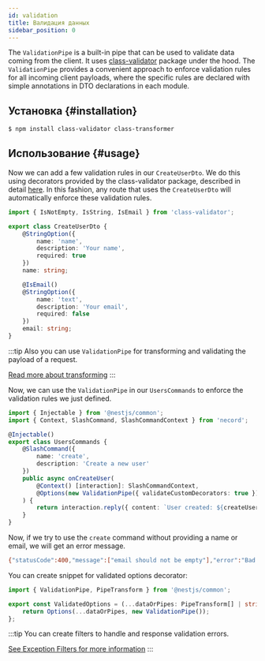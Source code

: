 ```yaml
---
id: validation
title: Валидация данных
sidebar_position: 0
---
```


The `ValidationPipe` is a built-in pipe that can be used to validate data coming from the client. It uses [class-validator](https://github.com/typestack/class-validator) package under the hood. The `ValidationPipe` provides a convenient approach to enforce validation rules for all incoming client payloads, where the specific rules are declared with simple annotations in DTO declarations in each module.

## Установка {#installation}

```bash npm2yarn
$ npm install class-validator class-transformer
```

## Использование {#usage}

Now we can add a few validation rules in our `CreateUserDto`. We do this using decorators provided by the class-validator package, described in detail [here](https://github.com/typestack/class-validator#validation-decorators). In this fashion, any route that uses the `CreateUserDto` will automatically enforce these validation rules.

```typescript title="src/users/dto/create-user.dto.ts"
import { IsNotEmpty, IsString, IsEmail } from 'class-validator';

export class CreateUserDto {
    @StringOption({
        name: 'name',
        description: 'Your name',
        required: true
    })
    name: string;

    @IsEmail()
    @StringOption({
        name: 'text',
        description: 'Your email',
        required: false
    })
    email: string;
}
```

:::tip
Also you can use `ValidationPipe` for transforming and validating the payload of a request.

[Read more about transforming](https://docs.nestjs.com/techniques/validation#transform-payload-objects)
:::

Now, we can use the `ValidationPipe` in our `UsersCommands` to enforce the validation rules we just defined.

```typescript title="src/users/users.commands.ts"
import { Injectable } from '@nestjs/common';
import { Context, SlashCommand, SlashCommandContext } from 'necord';

@Injectable()
export class UsersCommands {
    @SlashCommand({
        name: 'create',
        description: 'Create a new user'
    })
    public async onCreateUser(
        @Context() [interaction]: SlashCommandContext,
        @Options(new ValidationPipe({ validateCustomDecorators: true })) createUserDto: CreateUserDto
    ) {
        return interaction.reply({ content: `User created: ${createUserDto.name}` });
    }
}
```

Now, if we try to use the `create` command without providing a name or email, we will get an error message.

```bash
{"statusCode":400,"message":["email should not be empty"],"error":"Bad Request"}
```

You can create snippet for validated options decorator:

```typescript title="src/decorators/validated-options.decorator.ts"
import { ValidationPipe, PipeTransform } from '@nestjs/common';

export const ValidatedOptions = (...dataOrPipes: PipeTransform[] | string) => {
    return Options(...dataOrPipes, new ValidationPipe());
};
```

:::tip
You can create filters to handle and response validation errors.

[See Exception Filters for more information](https://docs.nestjs.com/exception-filters#exception-filters)
:::
